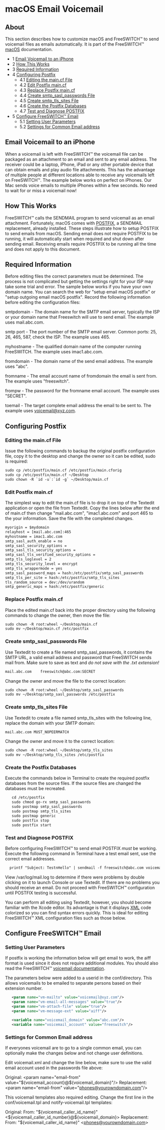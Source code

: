 
# macOS Email Voicemail 

 

## About

This section describes how to customize macOS and FreeSWITCH™ to send voicemail files as emails automatically. It is part of the FreeSWITCH™ [macOS](./index.mdx#about) documentation.

* 1 [Email Voicemail to an iPhone](#email-voicemail-to-an-iphone)
* 2 [How This Works](#how-this-works)
* 3 [Required Information](#required-information)
* 4 [Configuring Postfix](#configuring-postfix)  
   * 4.1 [Editing the main.cf File](#editing-the-maincf-file)  
   * 4.2 [Edit Postfix main.cf](#edit-postfix-maincf)  
   * 4.3 [Replace Postfix main.cf](#replace-postfix-maincf)  
   * 4.4 [Create smtp\_sasl\_passwords File](#create-smtp_sasl_passwords-file)  
   * 4.5 [Create smtp\_tls\_sites File](#create-smtp_tls_sites-file)  
   * 4.6 [Create the Postfix Databases](#create-the-postfix-databases)  
   * 4.7 [Test and Diagnose POSTFIX](#test-and-diagnose-postfix)
* 5 [Configure FreeSWITCH™ Email](#configure-freeswitch-email)  
   * 5.1 [Setting User Parameters](#setting-user-parameters)  
   * 5.2 [Settings for Common Email address](#settings-for-common-email-address)

## Email Voicemail to an iPhone

When a voicemail is left with FreeSWITCH™ the voicemail file can be packaged as an attachment to an email and sent to any email address. The receiver could be a laptop, iPhone, iPad or any other portable device that can obtain emails and play audio file attachments. This has the advantage of multiple people at different locations able to receive any voicemails left on FreeSWITCH™. The example below works on perfect on iPhones. Our Mac sends voice emails to multiple iPhones within a few seconds. No need to wait for or miss a voicemail now!

## How This Works

FreeSWITCH™ calls the SENDMAIL program to send voicemail as an email attachment. Fortunately, macOS comes with [POSTFIX](http://www.postfix.org/), a SENDMAIL replacement, already installed. These steps illustrate how to setup POSTFIX to send emails from macOS. Sending email does not require POSTFIX to be running, it will automatically start when required and shut down after sending email. Receiving emails require POSTFIX to be running all the time and does not apply to this document.

## Required Information

Before editing files the correct parameters must be determined. The process is not complicated but getting the settings right for your ISP may take some trial and error. The sample below works if you have your own domain name. You can search the web for "setup email macOS postfix" or "setup outgoing email macOS postfix". Record the following information before editing the configuration files:

smtpdomain - The domain name for the SMTP email server, typically the ISP or your domain name that Freeswitch will use to send email. The example uses mail.abc.com.

smtp port - The port number of the SMTP email server. Common ports: 25, 26, 465, 587, check the ISP. The example uses 465.

myhostname - The qualified domain name of the computer running FreeSWITCH. The example uses imac1.abc.com.

fromdomain - The domain name of the send email address. The example uses "abc".

fromname - The email account name of fromdomain the email is sent from. The example uses "freeswitch".

frompw - The password for the fromname email account. The example uses "SECRET".

toemail - The target complete email address the email to be sent to. The example uses voicemail@xyz.com.

## Configuring Postfix

### Editing the main.cf File

Issue the following commands to backup the original postfix configuration file, copy it to the desktop and change the owner so it can be edited, sudo is required:

```xml
sudo cp /etc/postfix/main.cf /etc/postfix/main.cforig
sudo cp /etc/postfix/main.cf ~/Desktop
sudo chown -R `id -u`:`id -g` ~/Desktop/main.cf
```

### Edit Postfix main.cf

The simplest way to edit the main.cf file is to drop it on top of the Textedit application or open the file from Textedit. Copy the lines below after the end of main.cf then change "mail.abc.com", "imac1.abc.com" and port 465 to the your information. Save the file with the completed changes.

```xml
myorigin = $mydomain
relayhost = [mail.abc.com]:465 
myhostname = imac1.abc.com
smtp_sasl_auth_enable = no
smtp_sasl_security_options =
smtp_sasl_tls_security_options =
smtp_sasl_tls_verified_security_options =
smtp_tls_loglevel = 2
smtp_tls_security_level = encrypt
smtp_tls_wrappermode = yes
smtp_sasl_password_maps = hash:/etc/postfix/smtp_sasl_passwords
smtp_tls_per_site = hash:/etc/postfix/smtp_tls_sites
tls_random_source = dev:/dev/urandom
smtp_generic_maps = hash:/etc/postfix/generic
```

### Replace Postfix main.cf

Place the edited main.cf back into the proper directory using the following commands to change the owner, then move the file:

```xml
sudo chown -R root:wheel ~/Desktop/main.cf
sudo mv ~/Desktop/main.cf /etc/postfix
```

### Create smtp_sasl_passwords File

Use Textedit to create a file named smtp\_sasl\_passwords, it contains the SMTP URL, a valid email address and password that FreeSWITCH sends mail from. Make sure to save as text and _do not save with the .txt extension!_

```xml
mail.abc.com    freeswitch@abc.com:SECRET
```

Change the owner and move the file to the correct location:

```xml
sudo chown -R root:wheel ~/Desktop/smtp_sasl_passwords
sudo mv ~/Desktop/smtp_sasl_passwords /etc/postfix
```

### Create smtp_tls_sites File

Use Textedit to create a file named smtp\_tls\_sites with the following line, replace the domain with your SMTP domain:

```xml
mail.abc.com MUST_NOPEERMATCH
```

Change the owner and move it to the correct location:

```xml
sudo chown -R root:wheel ~/Desktop/smtp_tls_sites
sudo mv ~/Desktop/smtp_tls_sites /etc/postfix
```

### Create the Postfix Databases

Execute the commands below in Terminal to create the required postfix databases from the source files. If the source files are changed the databases must be recreated.

```xml
   cd /etc/postfix
   sudo chmod go-rx smtp_sasl_passwords
   sudo postmap smtp_sasl_passwords
   sudo postmap smtp_tls_sites
   sudo postmap generic
   sudo postfix stop
   sudo postfix start
```

### Test and Diagnose POSTFIX

Before configuring FreeSWITCH™ to send email POSTFIX _must_ be working. Execute the following command in Terminal have a test email sent, use the correct email addresses.

```xml
  printf "Subject: TestnHello" | sendmail -f freeswitch@abc.com voicemail@xyz.com
```

View /var/log/mail.log to determine if there were problems by double clicking on it to launch Console or use Textedit. If there are no problems you should receive an email. Do not proceed with FreeSWITCH™ configuration until POSTFIX testing is successful.

You can perform all editing using Textedit, however, you should become familiar with the Xcode editor. Its advantage is that it displays [XML](http://en.wikipedia.org/wiki/XML) code colorized so you can find syntax errors quickly. This is ideal for editing FreeSWITCH™ XML configuration files such as those below.

## Configure FreeSWITCH™ Email

### Setting User Parameters

If postfix is working the information below will get email to work, the aiff format is used since it does not require additional modules. You should also read the FreeSWITCH™ [voicemail documentation](../../Modules/mod_voicemail_6587070.mdx#--).

The parameters below were added to a userid in the conf/directory. This allows voicemails to be emailed to separate persons based on their extension number.

```xml
   <param name="vm-mailto" value="voicemail@xyz.com"/>
   <param name="vm-email-all-messages" value="true"/>
   <param name="vm-attach-file" value="true"/>
   <param name="vm-message-ext" value="aiff"/>

   <variable name="voicemail_domain" value="abc.com"/>
   <variable name="voicemail_account" value="freeswitch"/>
```

### Settings for Common Email address

If everyones voicemail are to go to a single common email, you can optionally make the changes below and not change user definitions.

Edit voicemail.xml and change the line below, make sure to use the valid email account used in the passwords file above:

   Original:      \<param name="email-from" value="$\{voicemail_account}@$\{voicemail_domain}"/>
   Replacement:   \<param name="email-from" value="phones@yourowndomain.com"/>

This voicemail templates also required editing. Change the first line in the conf/voicemail.tpl and notify-voicemail.tpl templates:

   Original:      From: "$\{voicemail_caller_id_name}" \<$\{voicemail_caller_id_number}@$\{voicemail_domain}>
   Replacement:   From: "$\{voicemail_caller_id_name}" \<phones@yourowndomain.com>


